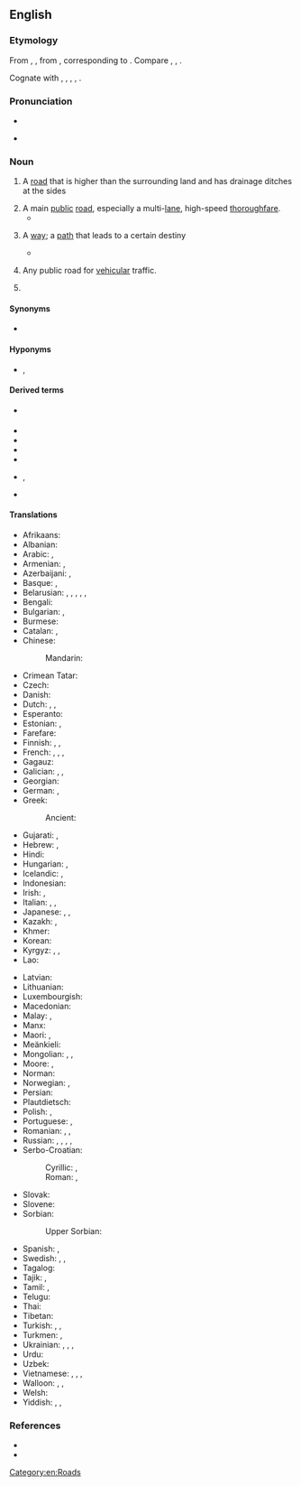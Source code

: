 ==English==
{{wikipedia|lang=en}}

===Etymology===
From {{inh|en|enm|heiȝwai}}, {{m|enm|heiȝwei}}, from {{inh|en|ang|hēahweġ|t=main road, highway}}, corresponding to {{af|en|high|way}}. Compare {{m|en|highgate}}, {{m|en|high street}}, {{m|en|high road}}.

Cognate with {{cog|sco|heaway}}, {{m|sco|heway}}, {{m|sco|hieway}}, {{m|sco|hichway}}, {{m|sco|heichway|t=highway}}.

===Pronunciation===
* {{IPA|en|/ˈhaɪweɪ/}}
* {{audio|en|en-us-highway.ogg|Audio (US)}}
*: {{rhymes|en|aɪweɪ|s=2}}

===Noun===
{{en-noun}}

# {{lb|en|historical}} A [[road]] that is higher than the surrounding land and has drainage ditches at the sides
# A main [[public]] [[road]], especially a multi-[[lane]], high-speed [[thoroughfare]].
#* {{quote-book|en|year=1963|author={{w|Margery Allingham}}|title={{w|The China Governess}}
|chapter=7|url=http://openlibrary.org/works/OL2004261W
|passage=The '''highway''' to the East Coast which ran through the borough of Ebbfield had always been a main road and even now, despite the vast garages, the pylons and the gaily painted factory glasshouses which had sprung up beside it, there still remained an occasional trace of past cultures.}}
# {{lb|en|figurative}} A [[way]]; a [[path]] that leads to a certain destiny
#: {{ux|en|You're on a '''highway''' to greatness.}}
#* {{quote-song|en|year=1979|artist={{w|AC/DC}}|title={{w|Highway to Hell (song)|Highway to Hell}}|album={{w|Highway to Hell}}|passage=I'm on the '''highway''' to hell}}
# {{lb|en|legal|rail}} Any public road for [[vehicular]] traffic.
# {{lb|en|computing}} {{synonym of|en|bus||common connection for two or more circuits or components}}

====Synonyms====
* {{sense|road}} {{l|en|hwy.}} {{qualifier|abbreviation}}

====Hyponyms====
* {{sense|main public road}} {{l|en|expressway}}, {{l|en|motorway}}

====Derived terms====
* {{l|en|hwy.}} {{gloss|abbreviation}}
* {{l|en|Highway Code}}
* {{l|en|highway hypnosis}}
* {{l|en|highwayman}}
* {{l|en|highway patrol}}
* {{l|en|highway robber}}, {{l|en|highway robbery}}
* {{l|en|one's way or the highway}}

====Translations====
{{trans-top|main public road}}
* Afrikaans: {{t|af|snelweg}}
* Albanian: {{t|sq|autostradë|f}}
* Arabic: {{t+|ar|طَرِيق|m}}, {{t|ar|طَرِيق عَامّ|m}}
* Armenian: {{t+|hy|խճուղի}}, {{t+|hy|մայրուղի}}
* Azerbaijani: {{t|az|şose}}, {{t|az|magistral}}
* Basque: {{t|eu|autobide}}, {{t|eu|errepide}}
* Belarusian: {{t|be|шаса́|f}}, {{t|be|шаша́|f}}, {{t|be|саша́|f}}, {{t|be|шо́са|f}}, {{t|be|магістра́ль|f}}, {{t|be|аўтамагістра́ль|f}}
* Bengali: {{t+|bn|রাজপথ}}
* Bulgarian: {{t|bg|автомагистра́ла|f}}, {{t|bg|автостра́да|f}}
* Burmese: {{t|my|လမ်းမကြီး}}
* Catalan: {{t+|ca|carretera|f}}, {{t+|ca|ruta|f}}
* Chinese:
*: Mandarin: {{t+|cmn|公路|tr=gōnglù}}
* Crimean Tatar: {{t|crh|taş yol}}
* Czech: {{t+|cs|dálnice|f}}
* Danish: {{t+|da|motorvej|c}}
* Dutch: {{t+|nl|snelweg|m}}, {{t+|nl|autosnelweg|m}}, {{t+|nl|autostrade|f}}
* Esperanto: {{t|eo|ŝoseo}}
* Estonian: {{t|et|maantee}}, {{t|et|kiirtee}}
* Farefare: {{t|gur|pallɛ}}
* Finnish: {{t|fi|päätie}}, {{t+|fi|valtatie}}, {{t|fi|pikatie}}
* French: {{t+|fr|grand chemin|m}}, {{t+|fr|grand’route|f}}, {{t+|fr|chaussée|f}} {{qualifier|Belgium}}, {{t+|fr|autoroute|f}}
* Gagauz: {{t|gag|şösä}}
* Galician: {{t+|gl|autoestrada|f}}, {{t|gl|autovía|f}}, {{t+|gl|estrada|f}}
* Georgian: {{t|ka|გზატკეცილი}}
* German: {{t+|de|Hauptstraße|f}}, {{t+|de|Chaussee|f}}
* Greek: {{t+|el|αυτοκινητόδρομος|m}}
*: Ancient: {{t|grc|λεωφόρος|f}}
* Gujarati: {{t|gu|ધોરીમાર્ગ|m}}, {{t|gu|રાજમાર્ગ|m}}
* Hebrew: {{t+|he|כְּבִישׁ מַהִיר|m|tr=kvish mahir}}, {{t+|he|אוֹטוֹסְטְרָדָה|f|tr=otostrada}}
* Hindi: {{t+|hi|राजमार्ग|?}}
* Hungarian: {{t+|hu|autópálya}}, {{t+|hu|országút}}
* Icelandic: {{t+|is|hraðbraut|f}}, {{t|is|þjóðvegur|m}}
* Indonesian: {{t+|id|jalan raya}}
* Irish: {{t|ga|mórbhealach|m}}, {{t|ga|mórbhóthar|m}}
* Italian: {{t|it|strada maestra|f}}, {{t|it|via maestra|f}}, {{t+|it|autostrada|f}}
* Japanese: {{t+|ja|公道|tr=こうどう, kōdō}}, {{t+|ja|街道|tr=かいどう, kaidō}}, {{t+|ja|公路|tr=こうろ, kōro}}
* Kazakh: {{t|kk|тас жол}}, {{t|kk|шоссе}}
* Khmer: {{t|km|ផ្លូវធំ|tr=pləv tʰom}}
* Korean: {{t+|ko|공로(公路)}}
* Kyrgyz: {{t+|ky|шоссе}}, {{t|ky|даңгыр жол}}, {{t|ky|магистраль}}
* Lao: {{t|lo|ທາງຫຼວງ}}
{{trans-mid}}
* Latvian: {{t-needed|lv}}
* Lithuanian: {{t-needed|lt}}
* Luxembourgish: {{t|lb|Schnellstrossen|?}}
* Macedonian: {{t|mk|автопат|m}}
* Malay: {{t+|ms|jalan raya}}, {{t+|ms|lebuh raya}}
* Manx: {{t|gv|ard-raad|m}}
* Maori: {{t|mi|huanui}}, {{t|mi|huarahi}}
* Meänkieli: {{t|fit|tolppatie}}
* Mongolian: {{t|mn|гол зам}}, {{t|mn|төв зам}}, {{t|mn|авто зам}}
* Moore: {{t|mos|so-kõodre}}, {{t|mos|so-raoogo}}
* Norman: {{t|nrf|grand'c'mîn|m}}
* Norwegian: {{t+|no|motorvei|m}}, {{t|no|motorveg|m}}
* Persian: {{t+|fa|بزرگراه|tr=bozorgrâh}}
* Plautdietsch: {{t|pdt|Huachwajch|m}}
* Polish: {{t+|pl|autostrada|f}}, {{t+|pl|szosa|f}}
* Portuguese: {{t+|pt|rodovia|f}}, {{t+|pt|autoestrada|f}}
* Romanian: {{t+|ro|autostradă|f}}, {{t+|ro|șosea|f}}, {{t+|ro|drum mare|n}}
* Russian: {{t+|ru|шоссе́|n|tr=šossɛ́}}, {{t+|ru|магистра́ль|f}}, {{t+|ru|автостра́да|f}}, {{t+|ru|автомагистра́ль|f}}, {{t+|ru|автодоро́га|f}}
* Serbo-Croatian:
*: Cyrillic: {{t|sh|а̀утопӯт|m}}, {{t|sh|аутоцѐста|f}}
*: Roman: {{t+|sh|àutopūt|m}} {{qualifier|Serbia}}, {{t+|sh|autocèsta|f}} {{qualifier|Croatia}}
* Slovak: {{t|sk|diaľnica|f}}
* Slovene: {{t+|sl|avtocesta|f}}
* Sorbian:
*: Upper Sorbian: {{t|hsb|dróha|f}}
* Spanish: {{t+|es|carretera|f}}, {{t+|es|autopista|f}}
* Swedish: {{t+|sv|motorväg|c}}, {{t+|sv|landsväg|c}}, {{t+|sv|väg|c}}
* Tagalog: {{t|tl|lansangan}}
* Tajik: {{t|tg|шоссе}}, {{t|tg|шоҳроҳ}}
* Tamil: {{t+|ta|நெடுஞ்சாலை}}, {{t+|ta|பெருவழி}}
* Telugu: {{t+|te|రాజమార్గము}}
* Thai: {{t+|th|ทางหลวง|tr=taang-lŭang}}
* Tibetan: {{t|bo|གཞུང་ལམ}}
* Turkish: {{t+|tr|otoyol}}, {{t+|tr|otoban}}, {{t|tr|anayol}}
* Turkmen: {{t|tk|şosse}}, {{t|tk|magistral}}
* Ukrainian: {{t|uk|шосе́|n}}, {{t|uk|магістра́ль|f}}, {{t+|uk|автошля́х|m}}, {{t+|uk|автомагістра́ль|f}}
* Urdu: {{t|ur|شاہراہ|tr=śāhrāh}}
* Uzbek: {{t+|uz|shosse}}
* Vietnamese: {{t+|vi|xa lộ}}, {{t|vi|đường ô tô}}, {{t|vi|đường quốc lộ}}, {{t+|vi|quốc lộ}}
* Walloon: {{t|wa|grand-rote|f}}, {{t+|wa|cwate-bindes|f}}, {{t+|wa|mwaisse voye|f}}
* Welsh: {{t|cy|priffordd|f}}
* Yiddish: {{t|yi|שטראָז|?}}, {{t|yi|שאָסיי|?}}, {{t|yi|אויטאָסטראַט|m}}
{{trans-bottom}}

===References===
* {{R:OneLook}}
* {{R:Century 1911}}

[[Category:en:Roads]]